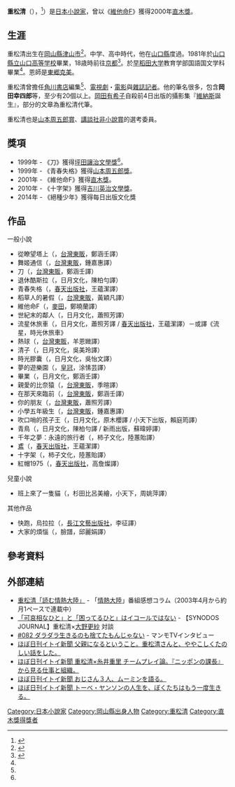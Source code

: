 {{Infobox Writer
| name          = 重松清
| birth_date    = {{birth date and age|1963|6|3|catIdx=}}
| birth_place   = [[日本|日本]][[岡山縣|岡山縣]][[津山市|津山市]]
| death_date    = 
| death_place   = 
| occupation    = [[小說家|小說家]]
| nationality   = {{JPN}}
| period        = 
| genre         = [[小說|小說]] 
| alma_mater   = [[早稻田大學|早稻田大學]]
| subject       = 
| movement      = 
| notableworks = 《[[維他命F|維他命F]]》
| awards        = [[坪田讓治文學獎|坪田讓治文學獎]]（1999年）<br>[[山本周五郎獎|山本周五郎獎]]（1999年）<br>[[直木獎|直木獎]]（2000年）<br>[[吉川英治文學獎|吉川英治文學獎]]（2010年）
| debut_works   = 
| spouse        = 
| partner       = 
| children      = 
| relations     = 
| influences    = 
| influenced    = 
| signature     = 
| website       = 
| footnotes     = 
}}

'''重松清'''（{{lang-ja|しげまつ きよし}}），{{bd|1963年|3月6日|||catIdx=Shigematsu}}<ref name=mbs>{{Cite web| title = 情熱大陸コラム 重松清「ライター紹介」| publisher = [[毎日放送|MBS]]| url = http://www.mbs.jp/jounetsu/column/| accessdate = 2013-05-03| archive-date = 2018-09-22| archive-url = https://web.archive.org/web/20180922161646/https://www.mbs.jp/jounetsu/column/| dead-url = no}}</ref>）是[[日本|日本]][[小說家|小說家]]，曾以《[[維他命F|維他命F]]》獲得2000年[[直木獎|直木獎]]。

==生涯==
重松清出生在[[岡山縣|岡山縣]][[津山市|津山市]]<ref name=okayama>{{Cite web| title = 岡山市文学賞受賞者一覧| publisher = [[岡山市|岡山市]]| url = http://www.city.okayama.jp/bungaku/14/tubota.html| accessdate = 2013-05-03| archive-url = https://web.archive.org/web/20160919213829/http://www.city.okayama.jp/bungaku/14/tubota.html| archive-date = 2016-09-19| dead-url = yes}}</ref>。中学、高中時代，他在[[山口縣|山口縣]]度過。1981年於[[山口縣立山口高等学校|山口縣立山口高等学校]]畢業，18歳時前往[[京都|京都]]<ref>{{Cite web| title = 書き下ろしエッセー 重松清の「秋」| publisher = [[文藝春秋|文藝春秋]]| url = http://www.bunshun.co.jp/kisetsufu/autumn/message/index.html| accessdate = 2013-05-03| archive-date = 2017-08-10| archive-url = https://web.archive.org/web/20170810130306/http://www.bunshun.co.jp/kisetsufu/autumn/message/index.html| dead-url = no}}</ref>。於[[早稻田大学|早稻田大学]]教育学部国語国文学科畢業<ref name=okayama />。恩師是[[東郷克美|東郷克美]]。

重松清曾擔任[[角川書店|角川書店]]編集<ref name=mbs />、[[電視劇|電視劇]]・[[電影|電影]]與[[雜誌|雜誌]][[記者|記者]]。他的筆名很多，包含'''岡田幸四郎'''等，至少有20個以上。[[岡田有希子|岡田有希子]]自殺前4日出版的攝影集『[[維納斯|維納斯]]誕生』，部分的文章為重松清代筆。

重松清也是[[山本周五郎賞|山本周五郎賞]]、[[講談社非小說賞|講談社非小說賞]]的選考委員。

==獎項==
* 1999年 - 《刀》獲得[[坪田讓治文學獎|坪田讓治文學獎]]<ref name=okayama />。
* 1999年 - 《青春失格》獲得[[山本周五郎獎|山本周五郎獎]]。
* 2001年 - 《維他命F》獲得[[直木獎|直木獎]]。
* 2010年 - 《十字架》獲得[[吉川英治文學獎|吉川英治文學獎]]。
* 2014年 - 《絕種少年》獲得每日出版文化獎

==作品==
;一般小說
*從瞭望塔上（{{lang|ja|見張り塔からずっと}}，[[台灣東販|台灣東販]]，鄭涵壬譯）
*舞姬通信（{{lang|ja|舞姫通信}}，[[台灣東販|台灣東販]]，鍾嘉惠譯）
*刀（{{lang|ja|ナイフ}}，[[台灣東販|台灣東販]]，鄭涵壬譯）
*退休酷斯拉（{{lang|ja|定年ゴジラ}}，日月文化，陳柏勻譯）
*青春失格（{{lang|ja|エイジ}}，[[春天出版社|春天出版社]]，王蘊潔譯）
*稻草人的暑假（{{lang|ja|カカシの夏休み}}，[[台灣東販|台灣東販]]，黃穎凡譯）
*維他命F（{{lang|ja|ビタミンF}}，[[麥田出版|麥田]]，鄭曉蘭譯）
*世紀末的鄰人（{{lang|ja|世紀末の隣人}}，日月文化，蕭照芳譯）
*流星休旅車（{{lang|ja|流星ワゴン}}，日月文化，蕭照芳譯  / [[春天出版社|春天出版社]]，王蘊潔譯）－或譯《流星，時光休旅車》
*熱球（{{lang|ja|熱球}}，[[台灣東販|台灣東販]]，羊恩媺譯）
*清子（{{lang|ja|きよしこ}}，日月文化，吳美玲譯）
*時光膠囊（{{lang|ja|トワイライト}}，日月文化，吳怡文譯）
*夢的遊樂園（{{lang|ja|送り火}}，[[皇冠文化|皇冠]]，涂愫芸譯）
*畢業（{{lang|ja|卒業}}，日月文化，鄭涵壬譯）
*親愛的比奈猿（{{lang|ja|いとしのヒナゴン}}，[[台灣東販|台灣東販]]，季暄譯）
*在那天來臨前（{{lang|ja|その日のまえに}}，[[台灣東販|台灣東販]]，鄭涵壬譯）
*你的朋友（{{lang|ja|きみの友だち}}，[[台灣東販|台灣東販]]，蕭照芳譯）
*小學五年級生（{{lang|ja|小学五年生}}，[[台灣東販|台灣東販]]，鍾嘉惠譯）
*吹口哨的孩子王（{{lang|ja|くちぶえ番長}}，日月文化，原木櫻譯 / 小天下出版，賴庭筠譯）
*青鳥（{{lang|ja|青い鳥}}，日月文化，陳柏勻譯  / 新雨出版，蘇暐婷譯）
*千年之夢：永遠的旅行者（{{lang|ja|永遠を旅する者}}，柿子文化，陸蕙貽譯）
*[[鳶_(小說)|鳶]]（{{lang|ja|とんび}}，[[春天出版社|春天出版社]]，王蘊潔譯）
*十字架（{{lang|ja|十字架}}，柿子文化，陸蕙貽譯）
*紅帽1975（{{lang|ja|赤ヘル1975}}，[[春天出版社|春天出版社]]，高詹燦譯）
;兒童小說
*班上來了一隻貓（{{lang|ja|さすらい猫 ノアの伝説}}，杉田比呂美繪，小天下，周姚萍譯）
;其他作品
*快跑，烏拉拉（{{lang|ja|走って、負けて、愛されて。ハルウララ物語}}，[[長江文藝出版社|長江文藝出版社]]，李征譯）
*大家的煩惱（{{lang|ja|みんなのなやみ}}，臉譜，邱麗娟譯）

== 參考資料 ==
{{Reflist}}

== 外部連結 ==
* [http://www.mbs.jp/jounetsu/column/backnumber.shtml 重松清「読む情熱大陸」] {{Wayback|url=http://www.mbs.jp/jounetsu/column/backnumber.shtml |date=20180410104901 }} - 「[[情熱大陸|情熱大陸]]」番組感想コラム（2003年4月から約月1ペースで連載中）
* [https://web.archive.org/web/20130521065032/http://synodos.livedoor.biz/archives/1863655.html 「可哀相なひと」と「困ってるひと」はイコールではない] - 【SYNODOS JOURNAL】重松清×[[大野更紗|大野更紗]] 対談
* [http://www.mammo.tv/interview/archives/no082.html #082 ダラダラ生きるのも捨てたもんじゃない] {{Wayback|url=http://www.mammo.tv/interview/archives/no082.html |date=20170427221153 }} - マンモTVインタビュー
* [http://www.1101.com/shigematsu/index.html ほぼ日刊イトイ新聞 父親になるということ。重松清さんと、ややこしくたのしい話をした。] {{Wayback|url=http://www.1101.com/shigematsu/index.html |date=20201016223542 }}
* [http://www.1101.com//webshinsho/02/shigematsu/index.html ほぼ日刊イトイ新聞 重松清×糸井重里 チームプレイ論。『ニッポンの課長』から見る仕事と組織。] {{Wayback|url=http://www.1101.com//webshinsho/02/shigematsu/index.html |date=20171112003411 }}
* [http://www.1101.com/moomin/index.html ほぼ日刊イトイ新聞 おじさん３人、ムーミンを語る。] {{Wayback|url=http://www.1101.com/moomin/index.html |date=20201009125127 }}
* [http://www.1101.com/tove_jansson/index.html ほぼ日刊イトイ新聞 トーベ・ヤンソンの人生を、ぼくたちはもう一度生きる。] {{Wayback|url=http://www.1101.com/tove_jansson/index.html |date=20201103215040 }}

{{normdaten}}
{{直木賞|第124屆}}
{{DEFAULTSORT:Shigematsu Kiyoshi}}
[[Category:日本小說家|Category:日本小說家]]
[[Category:岡山縣出身人物|Category:岡山縣出身人物]]
[[Category:重松清|Category:重松清]]
[[Category:直木獎得獎者|Category:直木獎得獎者]]
